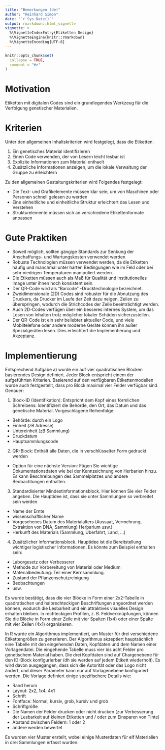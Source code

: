 ```yaml
---
title: "Bemerkungen (de)"
author: "Reinhard Simon"
date: "`r Sys.Date()`"
output: rmarkdown::html_vignette
vignette: >
  %\VignetteIndexEntry{Etiketten Design}
  %\VignetteEngine{knitr::rmarkdown}
  %\VignetteEncoding{UTF-8}
---
```


```r
knitr::opts_chunk$set(
  collapse = TRUE,
  comment = "#>"
)
```

# Motivation

Etiketten mit digitalen Codes sind ein grundlegendes Werkzeug für die Verfolgung genetischer Materialien.

# Kriterien

Unter den allgemeinen Inhaltskriterien wird festgelegt, dass die Etiketten:

1. Ein genetisches Material identifizieren
2. Einen Code verwenden, der von Lesern leicht lesbar ist
3. Explizite Informationen zum Material enthaelt
4. Zusätzliche Informationen anzeigen, um die lokale Verwaltung der Gruppe zu erleichtern

Zu den allgemeinen Gestaltungskriterien wird Folgendes festgelegt:

- Die Text- und Grafikelemente müssen klar sein, um von Maschinen oder Personen schnell gelesen zu werden
- Eine einheitliche und einheitliche Struktur erleichtert das Lesen und Verstehen
- Strukturelemente müssen sich an verschiedene Etikettenformate anpassen

# Gute Praktiken

- Soweit möglich, sollten gängige Standards zur Senkung der Anschaffungs- und Wartungskosten verwendet werden.
- Robuste Technologien müssen verwendet werden, da die Etiketten häufig und manchmal unter harten Bedingungen wie im Feld oder bei sehr niedrigen Temperaturen manipuliert werden.
- Die Etiketten müssen auch als Maß für Qualität und institutionelles Image unter ihnen hoch konsistent sein.
- Der QR-Code wird als "Barcode" -Drucktechnologie bezeichnet.
- Zweidimensionale (2D) Codes sind robuster für die Abnutzung des Druckers, da Drucker im Laufe der Zeit dazu neigen, Zeilen zu überspringen, wodurch die Strichcodes der Zeile beeinträchtigt werden.
- Auch 2D-Codes verfügen über ein besseres internes System, um das Lesen von Inhalten trotz möglicher lokaler Schäden sicherzustellen.
- Der QR-Code ist ein sehr beliebter aktueller Code, und viele Mobiltelefone oder andere moderne Geräte können ihn außer Spezialgeräten lesen. Dies erleichtert die Implementierung und Akzeptanz.

# Implementierung

Entsprechend Aufgabe a) wurde ein auf vier quadratischen Blöcken basierendes Design definiert. Jeder Block entspricht einem der aufgeführten Kriterien. Basierend auf den verfügbaren Etikettenmodellen wurde auch festgestellt, dass pro Block maximal vier Felder verfügbar sind.
Genauer:

1. Block-ID (Identifikation): Entspricht dem Kopf eines förmlichen Schreibens: Identifiziert die Behörde, den Ort, das Datum und das genetische Material. Vorgeschlagene Reihenfolge:
- Behörde: durch ein Logo
- Einheit (zB Adresse)
- Untereinheit (zB Sammlung)
- Druckdatum
- Hauptsammlungscode
2. QR-Block: Enthält alle Daten, die in verschlüsselter Form gedruckt werden
- Option für eine nächste Version: Fügen Sie wichtige Dokumentationsdaten wie bei der Kennzeichnung von Herbarien hinzu. Es kann Beschreibungen des Sammelplatzes und andere Beobachtungen enthalten.
3. Standardisierter Mindestinformationsblock. Hier können Sie vier Felder angeben. Die Hauptidee ist, dass sie unter Sammlungen so verbreitet sein werden
- Name der Ernte
- wissenschaftlicher Name
- Vorgesehenes Datum des Materialalters (Aussaat, Vermehrung, Extraktion von DNA, Sammlung)
Herbarium usw.)
- Herkunft des Materials (Sammlung, Überfahrt, Land, ...)
4. Zusätzlicher Informationsblock. Hauptidee ist die Bereitstellung wichtiger logistischer Informationen. Es könnte zum Beispiel enthalten sein:
- Laborgesetz oder Verbesserer
- Methode zur Vorbereitung von Material oder Medium
- Materialbedeutung: Teil einer Kernsammlung.
- Zustand der Pflanzenschutzreinigung
- Beobachtungen
- usw.

Es wurde bestätigt, dass die vier Blöcke in Form einer 2x2-Tabelle in quadratischen und halbrechteckigen Beschriftungen angeordnet werden können, wodurch die Lesbarkeit und ein attraktives visuelles Design erhalten bleiben. In rechteckigen Profilen, z. B. Feldverknüpfungen, können Sie die Blöcke in Form einer Zeile mit vier Spalten (1x4) oder einer Spalte mit vier Zeilen (4x1) organisieren.

In R wurde ein Algorithmus implementiert, um Muster für drei verschiedene Etikettengrößen zu generieren. Der Algorithmus akzeptiert hauptsächlich eine Tabelle mit den eingehenden Daten, Kopfdaten und dem Namen einer Vorlagendatei. Die eingehende Tabelle muss vier bis acht Felder pro genetischem Material haben. Die drei Kopfdaten sind auf Chargenebene für den ID-Block konfigurierbar (dh sie werden auf jedem Etikett wiederholt). Es wird davon ausgegangen, dass sich die Autorität oder das Logo nicht ändert, und dieser Parameter kann nur auf Vorlagenebene konfiguriert werden. Die Vorlage definiert einige spezifischere Details wie:

- Rand herum
- Layout: 2x2, 1x4, 4x1
- Schrift
- Fontface: Normal, kursiv, grob, kursiv und grob
- Schriftgröße
- Die Namen der Felder drucken oder nicht drucken (zur Verbesserung der Lesbarkeit auf kleinen Etiketten und / oder zum Einsparen von Tinte)
- Abstand zwischen Feldern: 1 oder 2
- andere werden bewertet

Es wurden vier Muster erstellt, wobei einige Musterdaten für elf Materialien in drei Sammlungen erfasst wurden.


